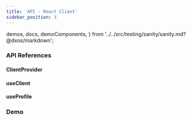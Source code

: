 ```yaml
---
title: 'API - React Client'
sidebar_position: 3
---
```

  demos,
  docs,
  demoComponents,
} from '../../src/testing/sanity/sanity.md?@dxos/markdown';

### API References

#### ClientProvider
<TypescriptApiBox name="ClientProvider" />

#### useClient
<TypescriptApiBox name="useClient" />

#### useProfile
<TypescriptApiBox name="useProfile" />

### Demo

<MarkdownDocs
  demos={demos}
  docs={docs}
  demoComponents={demoComponents} />